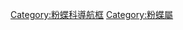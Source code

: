 {{Navbox
|name  = 粉蝶屬
|title = [[粉蝶屬]]
|state = {{{state|autocollapse}}}
|listclass = hlist

|above = [[粉蝶科]]⊇[[粉蝶亞科]]⊇[[粉蝶族]]⊇[[粉蝶亞族]]⊇[[粉蝶屬]]:

|list1  = 
* [[歐洲粉蝶]] ''P. brassicae''
* [[擬歐洲粉蝶]] ''P. brassicoides''
* [[克萊粉蝶]] ''P. krueperi''
* [[暗脈菜粉蝶]] ''P. napi''
* -{zh-cn:[[菜粉蝶]]; zh-hk:[[菜粉蝶]]; zh-tw:[[菜粉蝶|白粉蝶]]; zh-sg:[[菜粉蝶]];}- ''P. rapae''
* ''P. angelika''
* ''P. marginalis''
* ''P. oleracea''
* [[弗州粉蝶]] ''P. virginiensis''
* [[寶瓶粉蝶]] ''P. bowdeni''
* [[黑帶粉蝶]] ''P. bryoniae''
* [[緣點白粉蝶|東方菜粉蝶]] ''P. canidia''
* [[斑緣菜粉蝶]] ''P. deota''
* [[杜鵑粉蝶]] ''P. dulcinea''
* [[愛谷粉蝶]] ''P. ergane''
* ''P. euorientis''
* ''P. mahometana''
* [[黑紋粉蝶]] ''P. melete''
* [[山林粉蝶]] ''P. narina''
* [[奈斯粉蝶]] ''P. nesis''
* [[濕地粉蝶]] ''P. ochsenheimeri''
* [[瓶粉蝶]] ''P. persis''
* [[擬菜粉蝶]] ''P. pseudorapae''
* [[連斑粉蝶]] ''P. tadjika''
* [[曼妮粉蝶]] ''P. manni''
* [[加那利粉蝶]] ''P. cheiranthi''
* [[大展粉蝶]] ''P. extensa''
}}<noinclude>

{{collapsible option}}
[[Category:粉蝶科導航框]]
[[Category:粉蝶屬]]
</noinclude>